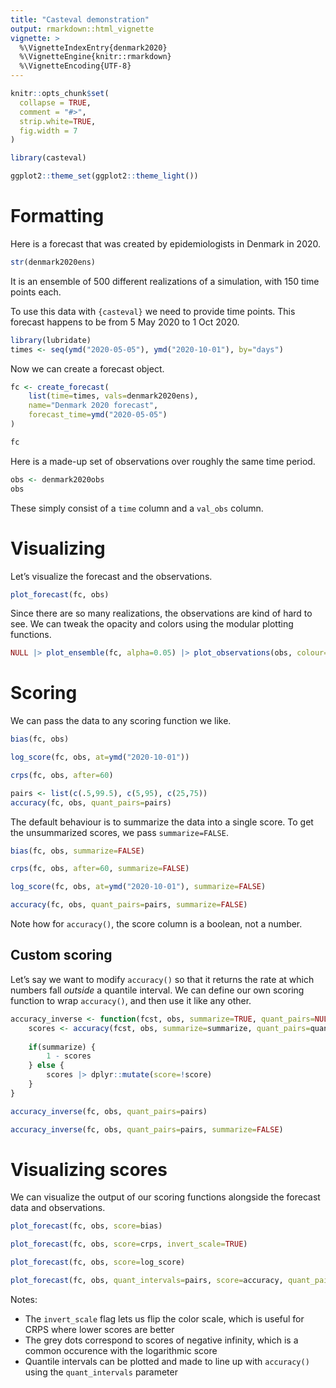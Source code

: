 ```yaml
---
title: "Casteval demonstration"
output: rmarkdown::html_vignette
vignette: >
  %\VignetteIndexEntry{denmark2020}
  %\VignetteEngine{knitr::rmarkdown}
  %\VignetteEncoding{UTF-8}
---
```


```r
knitr::opts_chunk$set(
  collapse = TRUE,
  comment = "#>",
  strip.white=TRUE,
  fig.width = 7
)

library(casteval)

ggplot2::theme_set(ggplot2::theme_light())
```

# Formatting

Here is a forecast that was created by epidemiologists in Denmark in 2020.

```r
str(denmark2020ens)
```

It is an ensemble of 500 different realizations of a simulation, with 150 time points each.

To use this data with `{casteval}` we need to provide time points.
This forecast happens to be from 5 May 2020 to 1 Oct 2020.

```r
library(lubridate)
times <- seq(ymd("2020-05-05"), ymd("2020-10-01"), by="days")
```

Now we can create a forecast object.

```r
fc <- create_forecast(
    list(time=times, vals=denmark2020ens),
    name="Denmark 2020 forecast",
    forecast_time=ymd("2020-05-05")
)

fc
```

Here is a made-up set of observations over roughly the same time period.

```r
obs <- denmark2020obs
obs
```

These simply consist of a `time` column and a `val_obs` column.

# Visualizing

Let's visualize the forecast and the observations.

```r
plot_forecast(fc, obs)
```

Since there are so many realizations, the observations are kind of hard to see.
We can tweak the opacity and colors using the modular plotting functions.

```r
NULL |> plot_ensemble(fc, alpha=0.05) |> plot_observations(obs, colour="green")
```

# Scoring

We can pass the data to any scoring function we like.

```r
bias(fc, obs)

log_score(fc, obs, at=ymd("2020-10-01"))

crps(fc, obs, after=60)

pairs <- list(c(.5,99.5), c(5,95), c(25,75))
accuracy(fc, obs, quant_pairs=pairs)
```

The default behaviour is to summarize the data into a single score.
To get the unsummarized scores, we pass `summarize=FALSE`.

```r
bias(fc, obs, summarize=FALSE)

crps(fc, obs, after=60, summarize=FALSE)

log_score(fc, obs, at=ymd("2020-10-01"), summarize=FALSE)

accuracy(fc, obs, quant_pairs=pairs, summarize=FALSE)
```

Note how for `accuracy()`, the score column is a boolean, not a number.

## Custom scoring

Let's say we want to modify `accuracy()` so that it returns the rate at which numbers fall *outside* a quantile interval.
We can define our own scoring function to wrap `accuracy()`, and then use it like any other.

```r
accuracy_inverse <- function(fcst, obs, summarize=TRUE, quant_pairs=NULL) {
    scores <- accuracy(fcst, obs, summarize=summarize, quant_pairs=quant_pairs)
    
    if(summarize) {
        1 - scores
    } else {
        scores |> dplyr::mutate(score=!score)
    }
}

accuracy_inverse(fc, obs, quant_pairs=pairs)

accuracy_inverse(fc, obs, quant_pairs=pairs, summarize=FALSE)
```

# Visualizing scores

We can visualize the output of our scoring functions alongside the forecast data and observations.

```r
plot_forecast(fc, obs, score=bias)

plot_forecast(fc, obs, score=crps, invert_scale=TRUE)

plot_forecast(fc, obs, score=log_score)

plot_forecast(fc, obs, quant_intervals=pairs, score=accuracy, quant_pairs=c(25,75))
```

Notes:

- The `invert_scale` flag lets us flip the color scale, which is useful for CRPS where lower scores are better
- The grey dots correspond to scores of negative infinity, which is a common occurence with the logarithmic score
- Quantile intervals can be plotted and made to line up with `accuracy()` using the `quant_intervals` parameter